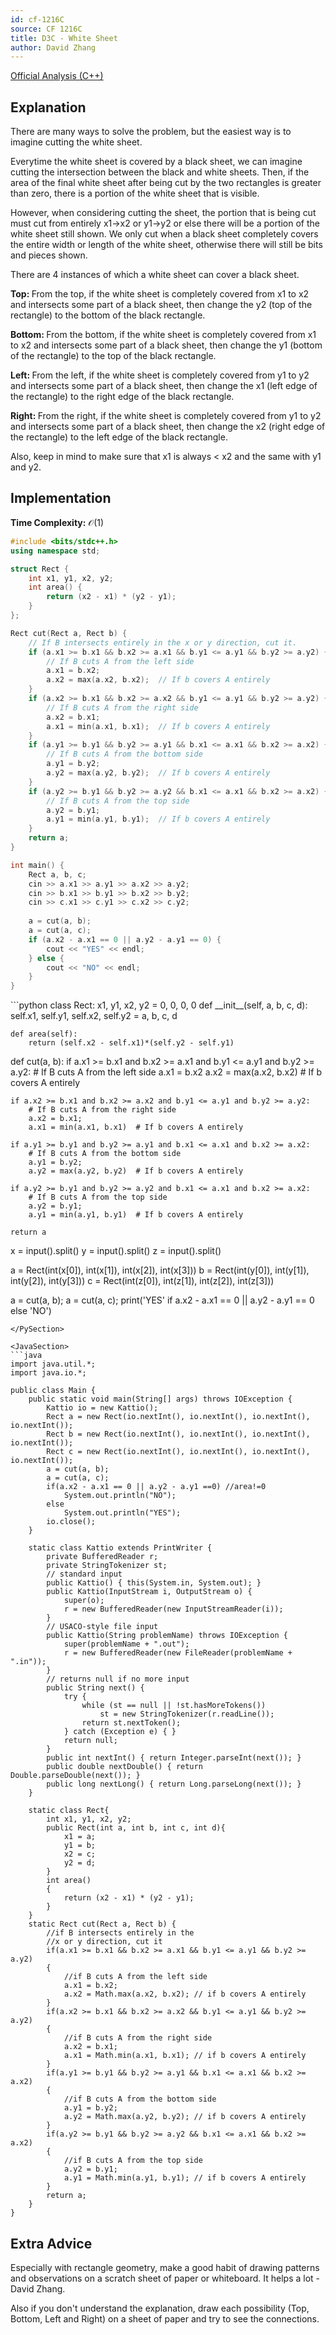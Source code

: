 ```yaml
---
id: cf-1216C
source: CF 1216C
title: D3C - White Sheet
author: David Zhang
---
```


[Official Analysis (C++)](https://codeforces.com/blog/entry/69954)

## Explanation

There are many ways to solve the problem, but the easiest way is to imagine cutting the white sheet. 

Everytime the white sheet is covered by a black sheet, we can imagine cutting the intersection between the black and white sheets. Then, if the area of the final white sheet after being cut by the two rectangles is greater than zero, there is a portion of the white sheet that is visible.

However, when considering cutting the sheet, the portion that is being cut must cut from entirely x1->x2 or y1->y2 or else there will be a portion of the white sheet still shown. We only cut when a black sheet completely covers the entire width or length of the white sheet, otherwise there will still be bits and pieces shown.


There are 4 instances of which a white sheet can cover a black sheet.

$\textbf{Top: }$ From the top, if the white sheet is completely covered from x1 to x2 and intersects some part of a black sheet, then change the y2 (top of the rectangle) to the bottom of the black rectangle.

$\textbf{Bottom: }$ From the bottom, if the white sheet is completely covered from x1 to x2 and intersects some part of a black sheet, then change the y1 (bottom of the rectangle) to the top of the black rectangle.

$\textbf{Left: }$ From the left, if the white sheet is completely covered from y1 to y2 and intersects some part of a black sheet, then change the x1 (left edge of the rectangle) to the right edge of the black rectangle.

$\textbf{Right: }$ From the right, if the white sheet is completely covered from y1 to y2 and intersects some part of a black sheet, then change the x2 (right edge of the rectangle) to the left edge of the black rectangle.

Also, keep in mind to make sure that x1 is always < x2 and the same with y1 and y2.

## Implementation

**Time Complexity:** $\mathcal{O}(1)$

<LanguageSection>

<CPPSection>

```cpp
#include <bits/stdc++.h>
using namespace std;

struct Rect {
	int x1, y1, x2, y2;
	int area() {
		return (x2 - x1) * (y2 - y1);
	}
};

Rect cut(Rect a, Rect b) {
	// If B intersects entirely in the x or y direction, cut it.
	if (a.x1 >= b.x1 && b.x2 >= a.x1 && b.y1 <= a.y1 && b.y2 >= a.y2) {
		// If B cuts A from the left side
		a.x1 = b.x2;
		a.x2 = max(a.x2, b.x2);  // If b covers A entirely
	}
	if (a.x2 >= b.x1 && b.x2 >= a.x2 && b.y1 <= a.y1 && b.y2 >= a.y2) {
		// If B cuts A from the right side
		a.x2 = b.x1;
		a.x1 = min(a.x1, b.x1);  // If b covers A entirely
	}
	if (a.y1 >= b.y1 && b.y2 >= a.y1 && b.x1 <= a.x1 && b.x2 >= a.x2) {
		// If B cuts A from the bottom side
		a.y1 = b.y2;
		a.y2 = max(a.y2, b.y2);  // If b covers A entirely
	}
	if (a.y2 >= b.y1 && b.y2 >= a.y2 && b.x1 <= a.x1 && b.x2 >= a.x2) {
		// If B cuts A from the top side
		a.y2 = b.y1;
		a.y1 = min(a.y1, b.y1);  // If b covers A entirely
	}
	return a;
}

int main() {
	Rect a, b, c;
	cin >> a.x1 >> a.y1 >> a.x2 >> a.y2;
	cin >> b.x1 >> b.y1 >> b.x2 >> b.y2;
	cin >> c.x1 >> c.y1 >> c.x2 >> c.y2;
	
	a = cut(a, b);
	a = cut(a, c);
	if (a.x2 - a.x1 == 0 || a.y2 - a.y1 == 0) {
		cout << "YES" << endl;
	} else {
		cout << "NO" << endl;
	}
}
```

</CPPSection>

<PySection>
```python
class Rect: 
 	x1, y1, x2, y2 = 0, 0, 0, 0
	def __init__(self, a, b, c, d):
		self.x1, self.y1, self.x2, self.y2 = a, b, c, d
	
	def area(self):
		return (self.x2 - self.x1)*(self.y2 - self.y1)

def cut(a, b):
 	if a.x1 >= b.x1 and b.x2 >= a.x1 and b.y1 <= a.y1 and b.y2 >= a.y2:
		# If B cuts A from the left side
		a.x1 = b.x2
		a.x2 = max(a.x2, b.x2)  # If b covers A entirely
	
  	if a.x2 >= b.x1 and b.x2 >= a.x2 and b.y1 <= a.y1 and b.y2 >= a.y2:
		# If B cuts A from the right side
		a.x2 = b.x1;
		a.x1 = min(a.x1, b.x1)  # If b covers A entirely
  	
	if a.y1 >= b.y1 and b.y2 >= a.y1 and b.x1 <= a.x1 and b.x2 >= a.x2:
		# If B cuts A from the bottom side
		a.y1 = b.y2;
		a.y2 = max(a.y2, b.y2)  # If b covers A entirely
  	
	if a.y2 >= b.y1 and b.y2 >= a.y2 and b.x1 <= a.x1 and b.x2 >= a.x2:
		# If B cuts A from the top side
		a.y2 = b.y1;
		a.y1 = min(a.y1, b.y1)  # If b covers A entirely
	
	return a

x = input().split()
y = input().split()
z = input().split()

a = Rect(int(x[0]), int(x[1]), int(x[2]), int(x[3]))
b = Rect(int(y[0]), int(y[1]), int(y[2]), int(y[3]))
c = Rect(int(z[0]), int(z[1]), int(z[2]), int(z[3]))

a = cut(a, b);
a = cut(a, c);
print('YES' if a.x2 - a.x1 == 0 || a.y2 - a.y1 == 0 else 'NO')
```
</PySection>

<JavaSection>
```java
import java.util.*;
import java.io.*;

public class Main {
 	public static void main(String[] args) throws IOException {
		Kattio io = new Kattio();
		Rect a = new Rect(io.nextInt(), io.nextInt(), io.nextInt(), io.nextInt());
		Rect b = new Rect(io.nextInt(), io.nextInt(), io.nextInt(), io.nextInt());
		Rect c = new Rect(io.nextInt(), io.nextInt(), io.nextInt(), io.nextInt());
		a = cut(a, b);
		a = cut(a, c);
		if(a.x2 - a.x1 == 0 || a.y2 - a.y1 ==0) //area!=0
			System.out.println("NO");
		else
			System.out.println("YES");
 		io.close();
  	}
	
	static class Kattio extends PrintWriter {
		private BufferedReader r;
		private StringTokenizer st;
		// standard input
		public Kattio() { this(System.in, System.out); }
		public Kattio(InputStream i, OutputStream o) {
			super(o);
			r = new BufferedReader(new InputStreamReader(i));
		}
		// USACO-style file input
		public Kattio(String problemName) throws IOException {
			super(problemName + ".out");
			r = new BufferedReader(new FileReader(problemName + ".in"));
		}
		// returns null if no more input
		public String next() {
			try {
				while (st == null || !st.hasMoreTokens())
					st = new StringTokenizer(r.readLine());
				return st.nextToken();
			} catch (Exception e) { }
			return null;
		}
		public int nextInt() { return Integer.parseInt(next()); }
		public double nextDouble() { return Double.parseDouble(next()); }
		public long nextLong() { return Long.parseLong(next()); }
	}
	
	static class Rect{
		int x1, y1, x2, y2;
		public Rect(int a, int b, int c, int d){
			x1 = a;
			y1 = b;
			x2 = c;
			y2 = d;
		}
		int area()
		{
			return (x2 - x1) * (y2 - y1);
		}
	}
	static Rect cut(Rect a, Rect b) {
		//if B intersects entirely in the 
		//x or y direction, cut it
		if(a.x1 >= b.x1 && b.x2 >= a.x1 && b.y1 <= a.y1 && b.y2 >= a.y2)
		{
			//if B cuts A from the left side
			a.x1 = b.x2;
			a.x2 = Math.max(a.x2, b.x2); // if b covers A entirely
		}
		if(a.x2 >= b.x1 && b.x2 >= a.x2 && b.y1 <= a.y1 && b.y2 >= a.y2)
		{
			//if B cuts A from the right side
			a.x2 = b.x1;
			a.x1 = Math.min(a.x1, b.x1); // if b covers A entirely
		}
		if(a.y1 >= b.y1 && b.y2 >= a.y1 && b.x1 <= a.x1 && b.x2 >= a.x2)
		{
			//if B cuts A from the bottom side
			a.y1 = b.y2;
			a.y2 = Math.max(a.y2, b.y2); // if b covers A entirely
		}
		if(a.y2 >= b.y1 && b.y2 >= a.y2 && b.x1 <= a.x1 && b.x2 >= a.x2)
		{
			//if B cuts A from the top side
			a.y2 = b.y1;
			a.y1 = Math.min(a.y1, b.y1); // if b covers A entirely
		}
		return a;
	}
}
```

</JavaSection>

</LanguageSection>

## Extra Advice
Especially with rectangle geometry, make a good habit of drawing patterns and observations on a scratch sheet of paper or whiteboard. It helps a lot - David Zhang.

Also if you don't understand the explanation, draw each possibility (Top, Bottom, Left and Right) on a sheet of paper and try to see the connections.
